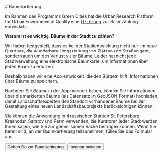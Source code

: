 <Text>
# Baumkartierung

Im Rahmen des Programms Green Cities hat die Urban Research Platform for Urban Environmental Quality eine [IT-Lösung](https://mesto.io/BCQEKSXSGI265YHO) zur Baumzählung entwickelt.

**Warum ist es wichtig, Bäume in der Stadt zu zählen?**

Wir haben festgestellt, dass es bei der Stadtentwicklung nicht nur um neue Quartiere, die wunderbare Umgestaltung von Plätzen und Straßen geht, sondern auch um den Verlust vieler Bäume. Leider hat nicht jede Stadtverwaltung eine elektronische Baumkarte, um Informationen über jeden Baum zu erhalten.

Deshalb haben wir eine App entwickelt, die den Bürgern hilft, Informationen über Bäume zu speichern.

Nachdem Sie Bäume in der App markiert haben, können Sie Informationen über die markierten Bäume (als Datensatz im GeoJSON-Format) hochladen, damit Landschaftsexperten den Standort vorhandener Bäume bei der Gestaltung eines neuen Landschaftsbauprojekts berücksichtigen können.

Sie können die Anwendung in 4 russischen Städten St. Petersburg, Krasnodar, Saratov und Perm verwenden, die Kuratoren jeder Stadt werden Ihnen sagen, wie Sie zur gemeinsamen Sache beitragen können. Wenn Sie bereit sind, an der Baumkartierung teilzunehmen, füllen Sie das Formular aus.
</Text>

<Buttons>
    <Button
        component='a'
        variant='outline'
        href='https://mesto.io/BCQEKSXSGI265YHO'
        target="_blank"
    >
        Gehen Sie zur Baumkartierung
    </Button>
    <Button
        component='a'
        variant='outline'
        href='https://forms.gle/TVD8zRbwyRTkkEHc9'
        target="_blank"
    >
        Inventar beitreten
    </Button>
</Buttons>
